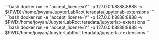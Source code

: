 
<Tabs>
  <TabItem value="Windows" label="Windows" default>
    ```bash docker run -e "accept_license=Y" -p 127.0.0.1:8888:8888 -v ${PWD}:/home/jovyan/JupyterLabRoot teradata/jupyterlab-extensions ```
  </TabItem>
  <TabItem value="MacOS" label="MacOS">
    ```bash docker run -e "accept_license=Y" -p 127.0.0.1:8888:8888 -v $PWD:/home/jovyan/JupyterLabRoot teradata/jupyterlab-extensions ```
  </TabItem>
  <TabItem value="Linux" label="Linux">
    ```bash docker run -e "accept_license=Y" -p 127.0.0.1:8888:8888 -v $PWD:/home/jovyan/JupyterLabRoot teradata/jupyterlab-extensions ```
  </TabItem>
</Tabs>